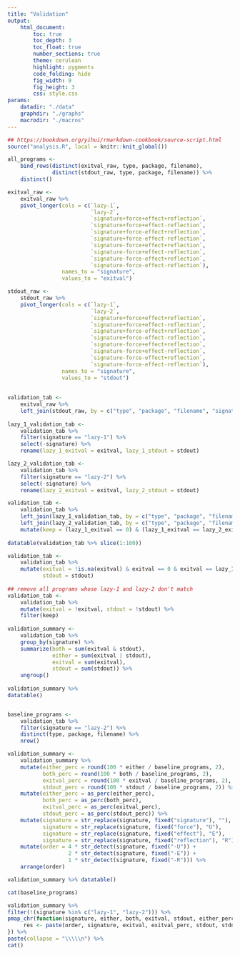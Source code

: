 ```yaml
---
title: "Validation"
output:
    html_document:
        toc: true
        toc_depth: 3
        toc_float: true
        number_sections: true
        theme: cerulean
        highlight: pygments
        code_folding: hide
        fig_width: 9
        fig_height: 3
        css: style.css
params:
    datadir: "./data"
    graphdir: "./graphs"
    macrodir: "./macros"
---
```


```r
## https://bookdown.org/yihui/rmarkdown-cookbook/source-script.html
source("analysis.R", local = knitr::knit_global())
```

```r
all_programs <- 
    bind_rows(distinct(exitval_raw, type, package, filename),
              distinct(stdout_raw, type, package, filename)) %>%
    distinct()

exitval_raw <-
    exitval_raw %>%
    pivot_longer(cols = c(`lazy-1`,
                          `lazy-2`,
                          `signature+force+effect+reflection`,
                          `signature+force+effect-reflection`,
                          `signature+force-effect+reflection`,
                          `signature+force-effect-reflection`,
                          `signature-force+effect+reflection`,
                          `signature-force+effect-reflection`,
                          `signature-force-effect+reflection`,
                          `signature-force-effect-reflection`),
                 names_to = "signature",
                 values_to = "exitval")

stdout_raw <-
    stdout_raw %>%
    pivot_longer(cols = c(`lazy-1`,
                          `lazy-2`,
                          `signature+force+effect+reflection`,
                          `signature+force+effect-reflection`,
                          `signature+force-effect+reflection`,
                          `signature+force-effect-reflection`,
                          `signature-force+effect+reflection`,
                          `signature-force+effect-reflection`,
                          `signature-force-effect+reflection`,
                          `signature-force-effect-reflection`),
                 names_to = "signature",
                 values_to = "stdout")
                 
                 
validation_tab <-
    exitval_raw %>%
    left_join(stdout_raw, by = c("type", "package", "filename", "signature"))
    
lazy_1_validation_tab <-
    validation_tab %>%
    filter(signature == "lazy-1") %>%
    select(-signature) %>%
    rename(lazy_1_exitval = exitval, lazy_1_stdout = stdout)

lazy_2_validation_tab <-
    validation_tab %>%
    filter(signature == "lazy-2") %>%
    select(-signature) %>%
    rename(lazy_2_exitval = exitval, lazy_2_stdout = stdout)

validation_tab <-
    validation_tab %>%
    left_join(lazy_1_validation_tab, by = c("type", "package", "filename")) %>%
    left_join(lazy_2_validation_tab, by = c("type", "package", "filename")) %>%
    mutate(keep = (lazy_1_exitval == 0) & (lazy_1_exitval == lazy_2_exitval) & lazy_2_stdout)
    
datatable(validation_tab %>% slice(1:100))

validation_tab <-
    validation_tab %>%
    mutate(exitval = !is.na(exitval) & exitval == 0 & exitval == lazy_1_exitval,
           stdout = stdout)
           
## remove all programs whose lazy-1 and lazy-2 don't match
validation_tab <-
    validation_tab %>%
    mutate(exitval = !exitval, stdout = !stdout) %>%
    filter(keep)
    
validation_summary <-
    validation_tab %>%
    group_by(signature) %>%
    summarize(both = sum(exitval & stdout),
              either = sum(exitval | stdout),
              exitval = sum(exitval),
              stdout = sum(stdout)) %>%
    ungroup()
    
validation_summary %>%
datatable()


baseline_programs <-
    validation_tab %>%
    filter(signature == "lazy-2") %>%
    distinct(type, package, filename) %>%
    nrow()

validation_summary <-
    validation_summary %>%
    mutate(either_perc = round(100 * either / baseline_programs, 2),
           both_perc = round(100 * both / baseline_programs, 2),
           exitval_perc = round(100 * exitval / baseline_programs, 2),
           stdout_perc = round(100 * stdout / baseline_programs, 2)) %>%
    mutate(either_perc = as_perc(either_perc),
           both_perc = as_perc(both_perc),
           exitval_perc = as_perc(exitval_perc),
           stdout_perc = as_perc(stdout_perc)) %>%
    mutate(signature = str_replace(signature, fixed("signature"), ""),
           signature = str_replace(signature, fixed("force"), "U"),
           signature = str_replace(signature, fixed("effect"), "E"),
           signature = str_replace(signature, fixed("reflection"), "R")) %>%
    mutate(order = 4 * str_detect(signature, fixed("-U")) +
                   2 * str_detect(signature, fixed("-E")) +
                   1 * str_detect(signature, fixed("-R"))) %>%
    arrange(order)

validation_summary %>% datatable()

cat(baseline_programs)

validation_summary %>%
filter(!(signature %in% c("lazy-1", "lazy-2"))) %>%
pmap_chr(function(signature, either, both, exitval, stdout, either_perc, both_perc, exitval_perc, stdout_perc, order) {
     res <- paste(order, signature, exitval, exitval_perc, stdout, stdout_perc, either, either_perc, both, both_perc, sep = "&")
}) %>%
paste(collapse = "\\\\\n") %>%
cat()
```
